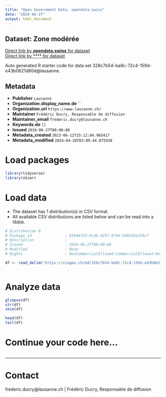 ```yaml
---
title: "Open Government Data, opendata.swiss"
date: "2024-04-27"
output: html_document
---
```


## Dataset: Zone modérée



[Direct link by **opendata.swiss** for dataset](https://opendata.swiss/de/dataset/zone-moderee)<br>
[Direct link by **** for dataset](https://viageo.ch/md/328c7b54-ba9c-72c4-159d-e43b0621d80d)

Auto generated R starter code for data set 328c7b54-ba9c-72c4-159d-e43b0621d80d@lausanne.

## Metadata

- **Publisher** `Lausanne`
- **Organization.display_name.de** ``
- **Organization.url** `https://www.lausanne.ch/`
- **Maintainer** `Frédéric Ducry, Responsable de diffusion`
- **Maintainer_email** `frederic.ducry@lausanne.ch`
- **Keywords.de** `[]`
- **Issued** `2016-06-27T00:00:00`
- **Metadata_created** `2023-06-12T15:12:04.965417`
- **Metadata_modified** `2024-04-26T03:09:44.075938`


# Load packages

```r

library(tidyverse)
library(skimr)

```

# Load data

-   The dataset has 1 distribution(s) in CSV format.
-   All available CSV distributions are listed below and can be read into a tibble.

```r

# Distribution 0
# Package_id               : b5944f23-9cd6-4257-87b4-548cb41d70c7
# Description              : 
# Issued                   : 2016-06-27T00:00:00
# Modified                 : None
# Rights                   : NonCommercialAllowed-CommercialAllowed-ReferenceRequired

df <- read_delim('https://viageo.ch/md/328c7b54-ba9c-72c4-159d-e43b0621d80d#downloadAction')



```

# Analyze data

```r

glimpse(df)
str(df)
skim(df)

head(df)
tail(df)

```

# Continue your code here...

```r

```

------------------------------------------------------------------------

# Contact

frederic.ducry@lausanne.ch | Frédéric Ducry, Responsable de diffusion
